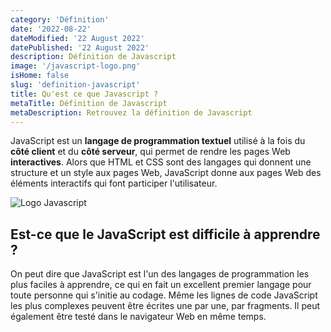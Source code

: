 ```yaml
---
category: 'Définition'
date: '2022-08-22'
dateModified: '22 August 2022'
datePublished: '22 August 2022'
description: Définition de Javascript
image: '/javascript-logo.png'
isHome: false
slug: 'definition-javascript'
title: Qu'est ce que Javascript ?
metaTitle: Définition de Javascript
metaDescription: Retrouvez la définition de Javascript
---
```



JavaScript est un **langage de programmation textuel** utilisé à la fois du **côté client** et du **côté serveur**, qui permet de rendre les pages Web **interactives**. Alors que HTML et CSS sont des langages qui donnent une structure et un style aux pages Web, JavaScript donne aux pages Web des éléments interactifs qui font participer l'utilisateur.

<Image alt="Logo Javascript" src={javascriptLogo} />

## Est-ce que le JavaScript est difficile à apprendre ?

On peut dire que JavaScript est l'un des langages de programmation les plus faciles à apprendre, ce qui en fait un excellent premier langage pour toute personne qui s'initie au codage. Même les lignes de code JavaScript les plus complexes peuvent être écrites une par une, par fragments. Il peut également être testé dans le navigateur Web en même temps.
